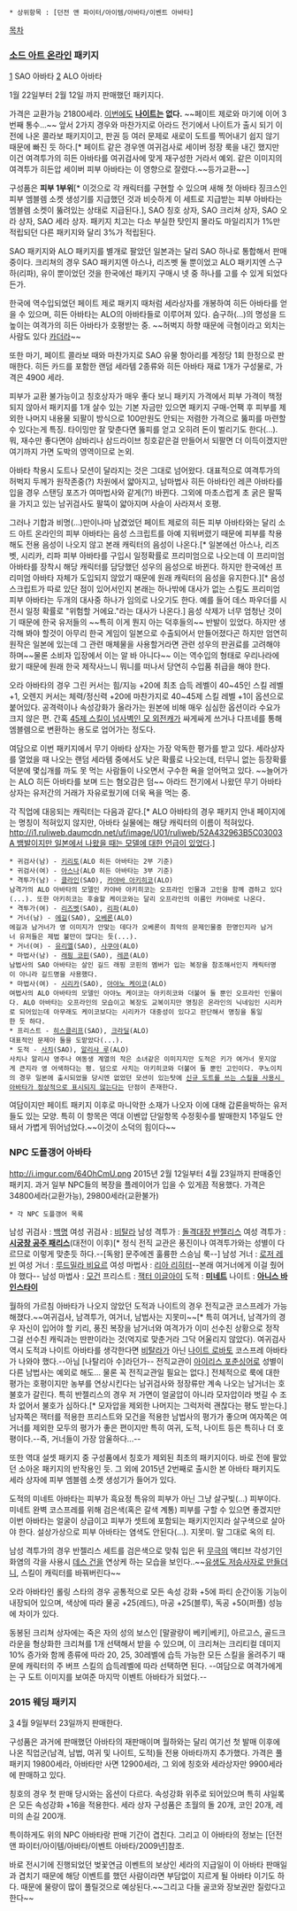  * 상위항목 : [던전 앤 파이터/아이템/아바타/이벤트 아바타]

[[목차]]
=== [[소드 아트 온라인]] 패키지 ===
[attachment:/img_con1_NPDRFl7MpFFUBL.png]
SAO 아바타
[attachment:img_con5_NPBYeBjW46gtcl.jpg]
ALO 아바타

1월 22일부터 2월 12일 까지 판매했던 패키지다.

가격은 교환가능 21800세라. [[던전 앤 파이터/아이템/아바타/이벤트 아바타/2014년#s-3|이번]][[던전 앤 파이터/아이템/아바타/이벤트 아바타/2014년#s-5|에도]] '''[[나이트(던전 앤 파이터)|나이트]]는 없다.''' ~~페이트 제로와 마기에 이어 3번째 통수...~~ 앞서 2가지 경우와 마찬가지로 아라드 전기에서 나이트가 출시 되기 이전에 나온 콜라보 패키지이고, 판권 등 여러 문제로 새로이 도트를 찍어내기 쉽지 않기 때문에 빠진 듯 하다.[* 페이트 같은 경우엔 여귀검사로 세이버 정장 룩을 내긴 했지만 이건 여격투가의 히든 아바타를 여귀검사에 맞게 재구성한 거라서 예외. 같은 이미지의 여격투가 히든압 세이버 피부 아바타는 이 영향으로 잘렸다.~~등가교환~~]

구성품은 '''피부 1부위'''[* 이것으로 각 캐릭터를 구현할 수 있으며 새해 첫 아바타 징크스인 피부 엠블렘 소켓 생성기를 지급했던 것과 비슷하게 이 세트로 지급받는 피부 아바타는 엠블렘 소켓이 뚫려있는 상태로 지급된다.], SAO 칭호 상자, SAO 크리쳐 상자, SAO 오라 상자, SAO 세라 상자. 패키지 치고는 다소 부실한 탓인지 몰라도 마일리지가 1%만 적립되던 다른 패키지와 달리 3%가 적립된다.

SAO 패키지와 ALO 패키지를 별개로 팔았던 일본과는 달리 SAO 하나로 통합해서 판매중이다. 크리쳐의 경우 SAO 패키지엔 아스나, 리즈벳 둘 뿐이었고 ALO 패키지엔 스구하(리파), 유이 뿐이었던 것을 한국에선 패키지 구매시 넷 중 하나를 고를 수 있게 되었다든가.

한국에 역수입되었던 페이트 제로 패키지 때처럼 세라상자를 개봉하여 히든 아바타를 얻을 수 있으며, 히든 아바타는 ALO의 아바타들로 이루어져 있다. 슴구하(...)의 명성을 드높이는 여격가의 히든 아바타가 호평받는 중. ~~허벅지 하향 때문에 극혐이라고 외치는 사람도 있다 [[카더라]]~~

또한 마기, 페이트 콜라보 때와 마찬가지로 SAO 유물 항아리를 계정당 1회 한정으로 판매한다. 히든 카드를 포함한 랜덤 세라템 2종류와 히든 아바타 재료 1개가 구성물로, 가격은 4900 세라.

피부가 교환 불가능이고 칭호상자가 매우 좋다 보니 패키지 가격에서 피부 가격이 책정되지 않아서 패키지를 1개 살수 있는 기본 자금만 있으면 패키지 구매-언팩 후 피부를 제외한 나머지 내용물 되팔이 방식으로 100만원도 안되는 저렴한 가격으로 뚫피를 마련할수 있다는게 특징. 타이밍만 잘 맞춘다면 뚫피를 얻고 오히려 돈이 벌리기도 한다(...). 뭐, 재수만 좋다면야 삼바리나 삼드라이브 칭호같은걸 만들어서 되팔면 더 이득이겠지만 여기까지 가면 도박의 영역이므로 논외.

아바타 착용시 도트나 모션이 달라지는 것은 그대로 넘어왔다. 대표적으로 여격투가의 허벅지 두께가 원작존중(?) 차원에서 얇아지고, 남마법사 히든 아바타인 레콘 아바타를 입을 경우 스탠딩 포즈가 여마법사와 같게(?!) 바뀐다. 그외에 마초스럽게 초 굵은 팔뚝을 가지고 있는 남귀검사도 팔뚝이 얇아지며 사슬이 사라져서 호평.

그러나 기합과 비명(...)만이나마 남겼었던 페이트 제로의 히든 피부 아바타와는 달리 소드 아트 온라인의 피부 아바타는 음성 스크립트를 아예 지워버렸기 때문에 피부를 착용해도 전용 음성이 나오지 않고 본래 캐릭터의 음성이 나온다.[* 일본에선 아스나, 리즈벳, 시리카, 리파 피부 아바타를 구입시 일정확률로 프리미엄으로 나오는데 이 프리미엄 아바타를 장착시 해당 캐릭터를 담당했던 성우의 음성으로 바뀐다. 하지만 한국에선 프리미엄 아바타 자체가 도입되지 않았기 때문에 원래 캐릭터의 음성을 유지한다.][* 음성 스크립트가 따로 있단 점이 있어서인지 본래는 하나밖에 대사가 없는 스킬도 프리미엄 피부 아바타는 두개의 대사중 하나가 임의로 나오기도 한다. 예를 들어 데스 파우더를 시전시 일정 확률로 "위험할 거에요."라는 대사가 나온다.] 음성 삭제가 너무 엄청난 것이기 때문에 한국 유저들의 ~~특히 이게 뭔지 아는 덕후들의~~ 반발이 있었다. 하지만 생각해 봐야 할것이 아무리 한국 게임이 일본으로 수출되어서 만들어졌다곤 하지만 엄연히 원작은 일본에 있는데 그 관련 매체물을 사용할거라면 관련 성우의 판권료를 고려해야 하며~~물론 소비자 입장에서 이는 알 바 아니다~~ 이는 역수입의 형태로 우리나라에 왔기 때문에 원래 한국 제작사느니 뭐니를 떠나서 당연히 수입품 취급을 해야 한다.

오라 아바타의 경우 그린 커서는 힘/지능 +20에 최초 습득 레벨이 40~45인 스킬 레벨 +1, 오렌지 커서는 체력/정신력 +20에 마찬가지로 40~45제 스킬 레벨 +1이 옵션으로 붙어있다. 공격력이나 속성강화가 올라가는 원본에 비해 매우 심심한 옵션이라 수요가 크지 않은 편. 간혹 [[다크나이트(던전 앤 파이터)|45제 스킬이 넘사벽인 모 외전캐]]가 싸게싸게 쓰거나 다프네를 통해 엠블렘으로 변환하는 용도로 업어가는 정도다.

여담으로 이번 패키지에서 무기 아바타 상자는 가장 악독한 평가를 받고 있다. 세라상자를 열었을 때 나오는 랜덤 세라템 중에서도 낮은 확률로 나오는데, 터무니 없는 등장확률 덕분에 몇십개를 까도 못 먹는 사람들이 나오면서 구수한 욕을 얻어먹고 있다. ~~늘어가는 ALO 히든 아바타를 보며 드는 혐오감은 덤~~ 아라드 전기에서 나왔던 무기 아바타 상자는 유저간의 거래가 자유로웠기에 더욱 욕을 먹는 중.

각 직업에 대응되는 캐릭터는 다음과 같다.[* ALO 아바타의 경우 패키지 안내 페이지에는 명칭이 적혀있지 않지만, 아바타 실물에는 해당 캐릭터의 이름이 적혀있다. [[http://i1.ruliweb.daumcdn.net/uf/image/U01/ruliweb/52A432963B5C03003A 뱀발이지만 일본에서 나왔을 때는 모델에 대한 언급이 있었다]].]

 * 귀검사(남) - [[키리토(소드 아트 온라인)|키리토]](ALO 히든 아바타는 2부 기준)
 * 귀검사(여) - [[아스나(소드 아트 온라인)|아스나]](ALO 히든 아바타는 3부 기준)
 * 격투가(남) - [[클라인(소드 아트 온라인)|클라인]](SAO), [[카야바 아키히코]](ALO)
 남격가의 ALO 아바타의 모델인 카야바 아키히코는 오프라인 인물과 고인을 함께 겸하고 있다(...). 또한 아키히코는 후술할 케이코와는 달리 오프라인의 이름인 카야바로 나온다.
 * 격투가(여) - [[리즈벳]](SAO), [[리파]](ALO)
 * 거너(남) - [[에길]](SAO), [[스고우 노부유키|오베론]](ALO)
 에길과 남거너가 영 이미지가 안맞는 데다가 오베론이 최악의 문제인물중 한명인지라 남거너 유저들은 제법 불만이 많다는 듯(...).
 * 거너(여) - [[소드 아트 온라인/기타 등장인물#s-4.5.4|유리엘]](SAO), [[소드 아트 온라인/기타 등장인물#s-5.2|사쿠야]](ALO)
 * 마법사(남) - [[소드 아트 온라인/길드 목록#s-1.2.1|래핑 코핀]](SAO), [[레콘(소드 아트 온라인)|레콘]](ALO)
 남법사의 SAO 아바타는 살인 길드 래핑 코핀의 멤버가 입는 복장을 참조해서인지 캐릭터명이 아니라 길드명을 사용했다.
 * 마법사(여) - [[시리카]](SAO), [[시리카|아야노 케이코]](ALO)
 여법사의 ALO 아바타의 모델인 아야노 케이코는 아키히코와 더불어 둘 뿐인 오프라인 인물이다. ALO 아바타는 오프라인의 모습이고 복장도 교복이지만 명칭은 온라인의 닉네임인 시리카로 되어있는데 아무래도 케이코보다는 시리카가 대중성이 있다고 판단해서 명칭을 통일한 듯 하다.
 * 프리스트 - [[히스클리프(소드 아트 온라인)|히스클리프]](SAO), [[크라딜]](ALO)
 대표적인 문제아 둘을 도맡았다(...).
 * 도적 - [[사치(소드 아트 온라인)|사치]](SAO), [[소드 아트 온라인/기타 등장인물#s-5.1|알리샤 루]](ALO)
 사치나 알리샤 영주나 여동생 계열의 작은 소녀같은 이미지지만 도적은 키가 여거너 못지않게 큰지라 영 어색하다는 평. 덤으로 사치는 아키히코와 더불어 둘 뿐인 고인이다. 쿠노이치의 경우 일본에 출시되었을 당시엔 없었던 모션이 있는탓에 [[누드|신규 도트를 쓰는 스킬을 사용시 아바타가 정상적으로 표시되지 않는다]]는 단점이 존재한다.

여담이지만 페이트 패키지 이후로 마니악한 소재가 나오자 이에 대해 갑론을박하는 유저들도 있는 모양. 특히 이 항목은 역대 이벤압 단일항목 수정횟수를 발매한지 1주일도 안돼서 가볍게 뛰어넘었다.~~이것이 소덕의 힘이다~~

=== NPC 도플갱어 아바타 ===
http://i.imgur.com/64OhCmU.png 
2015년 2월 12일부터 4월 23일까지  판매중인 패키지. 과거 일부 NPC들의 복장을 플레이어가 입을 수 있게끔 적용했다. 가격은 34800세라(교환가능), 29800세라(교환불가)

 * 각 NPC 도플갱어 목록
남성 귀검사 : [[백명]]
여성 귀검사 : [[비탈라]]
남성 격투가 : [[돌격대장 반젤리스]]
여성 격투가 : '''[[시궁창 공주 패리스]]'''(대전이 이후)[* 정식 전직 교관은 풍진이나 여격투가와는 성별이 다르므로 이렇게 맞춘듯 하다.--[독왕] 문주에겐 훌륭한 스승님 룩--]
남성 거너 : [[로저 레빈]]
여성 거너 : [[루드밀라 비요르]]
여성 마법사 : [[리아 리히터]]--본래 여거너에게 이걸 줬어야 했다--
남성 마법사 : [[모건]]
프리스트 : [[잭터 이글아이]]
도적 : '''[[미네트]]'''
나이트 : '''[[아니스 바인스타이]]'''

월하의 가르침 아바타가 나오지 않았던 도적과 나이트의 경우 전직교관 코스프레가 가능해졌다.~~여귀검사, 남격투가, 여거너, 남법사는 지못미~~[* 특히 여거너, 남격가의 경우 자신이 입어야 할 키리, 풍진 복장을 남거너와 여격가가 이미 선수친 상황으로 정작 그걸 선수친 캐릭과는 딴판이라는 것(억지로 맞춘거라 그닥 어울리지 않았다). 여귀검사 역시 도적과 나이트 아바타를 생각한다면 [[비탈라]]가 아닌 [[나이트 로바토]] 코스프레 아바타가 나와야 했다.--아님 [나탈리아 수]라던가-- 전직교관이 [[아이리스 포춘싱어]]로 성별이 다른 남법사는 예외로 해도... 물론 꼭 전직교관일 필요는 없다.] 전체적으로 룩에 대한 평가는 호평이지만 농부를 연상시킨다는 남귀검사와 정장류만 계속 나오는 남거너는 호불호가 갈린다. 특히 반젤리스의 경우 저 가면이 얼굴압이 아니라 모자압이라 벗길 수 조차 없어서 불호가 심하다.[* 모자압을 제외한 나머지는 그럭저럭 괜찮다는 평도 받는다.] 남자쪽은 잭터를 적용한 프리스트와 모건을 적용한 남법사의 평가가 좋으며 여자쪽은 여거너를 제외한 모두의 평가가 좋은 편이지만 특히 여귀, 도적, 나이트 등은 특히나 더 호평이다.--즉, 거너들이 가장 암울하다...--

또한 역대 설셋 패키지 중 구성품에서 칭호가 제외된 최초의 패키지이다. 바로 전에 팔았던 소아온 패키지의 반작용인 듯. 그 외에 2015년 2번째로 출시한 본 아바타 패키지도 세라 상자에 피부 엠블렘 소켓 생성기가 들어가 있다.

도적의 미네트 아바타는 피부가 흑요정 특유의 피부가 아닌 그냥 살구빛(...) 피부이다. 미네트 완벽 코스프레를 위해 검은색(혹은 갈색 계통) 피부를 구할 수 있으면 좋겠지만 이번 아바타는 얼굴이 상급이고 피부가 셋트에 포함되는 패키지인지라 살구색으로 살아야 한다. 설상가상으로 피부 아바타는 염색도 안된다(...). 지못미. 말 그대로 옥의 티.

남성 격투가의 경우 반젤리스 세트를 검은색으로 맞춰 입은 뒤 [[스트라이커(던전 앤 파이터)|무극]]의 액티브 각성기인 화염의 각을 사용시 [[데스 건]]을 연상케 하는 모습을 보인다..~~[[던전 앤 파이터/아이템/아바타/이벤트 아바타/2011년|유생도 저승사자로 만들더니]], 스킬이 캐릭터를 바꿔버린다~~

오라 아바타인 롤링 스타의 경우 공통적으로 모든 속성 강화 +5에 파티 순간이동 기능이 내장되어 있으며, 색상에 따라 물공 +25(레드), 마공 +25(블루), 독공 +50(퍼플) 성능에 차이가 있다.

동봉된 크리쳐 상자에는 죽은 자의 성의 보스인 [말괄량이 베키|베키], 아르고스, 골드크라운을 형상화한 크리쳐를 1개 선택해서 받을 수 있으며, 이 크리쳐는 크리티컬 데미지 10% 증가와 함께 종류에 따라 20, 25, 30레벨에 습득 가능한 모든 스킬을 올려주기 때문에 캐릭터의 주 버프 스킬의 습득레벨에 따라 선택하면 된다.
--여담으로 여격가에게는 구 도트 이미지를 보여준 마지막 이벤트 아바타가 되었다.--

=== 2015 웨딩 패키지 ===
[attachment:/img_ava1_NPbA6rc9I7ZPT2.png]
4월 9일부터 23일까지 판매한다.

구성품은 과거에 판매했던 아바타의 재판매이며 월하와는 달리 여기선 첫 발매 이후에 나온 직업군(남격, 남법, 여귀 및 나이트, 도적)들 전용 아바타까지 추가했다.
가격은 풀 패키지 19800세라, 아바타만 사면 12900세라, 그 외에 칭호와 세라상자만 9900세라에 판매하고 있다.

칭호의 경우 첫 판매 당시와는 옵션이 다르다. 속성강화 위주로 되어있으며 특히 샤일록은 모든 속성강화 +16을 적용한다. 세라 상자 구성품은 초월의 돌 20개, 코인 20개, 레미의 손길 200개. 

특이하게도 위의 NPC 아바타랑 판매 기간이 겹친다. 그리고 이 아바타의 정보는 [던전 앤 파이터/아이템/아바타/이벤트 아바타/2009년]참조.

바로 전시기에 진행되었던 벚꽃연금 이벤트의 보상인 세라의 지급일이 이 아바타 판매일과 겹치기 때문에 해당 이벤트를 했던 사람이라면 부담없이 지르게 될 아바타 이기도 하다. 때문에 물량이 많이 풀릴것으로 예상된다.~~그리고 다들 골코와 장보권만 질렀다고 한다~~
